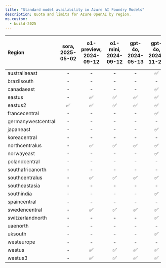```yaml
---
title: "Standard model availability in Azure AI Foundry Models"
description: Quota and limits for Azure OpenAI by region.
ms.custom:
  - build-2025
---
```



| **Region**     | **sora**, **2025-05-02**   | **o1-preview**, **2024-09-12**   | **o1-mini**, **2024-09-12**   | **gpt-4o**, **2024-05-13**   | **gpt-4o**, **2024-11-20**   | **gpt-4o**, **2024-08-06**   | **gpt-4o-mini**, **2024-07-18**   | **gpt-4**, **turbo-2024-04-09**   | **gpt-35-turbo**, **1106**   | **gpt-35-turbo**, **0125**   | **gpt-35-turbo-instruct**, **0914**   | **text-embedding-3-small**, **1**   | **text-embedding-3-large**, **1**   | **text-embedding-ada-002**, **1**   | **text-embedding-ada-002**, **2**   | **dall-e-3**, **3.0**   | **tts**, **001**   | **tts-hd**, **001**   | **whisper**, **001**   |
|:-------------------|:------------------------:|:------------------------------:|:---------------------------:|:--------------------------:|:--------------------------:|:--------------------------:|:-------------------------------:|:-------------------------------:|:--------------------------:|:--------------------------:|:-----------------------------------:|:---------------------------------:|:---------------------------------:|:---------------------------------:|:---------------------------------:|:---------------------:|:----------------:|:-------------------:|:--------------------:|
| australiaeast      | -                    | -                          | -                       | -                      | ✅                       | -                      | -                           | -                           | ✅                       | ✅                       | -                               | ✅                              | ✅                              | -                             | ✅                              | ✅                  | -            | -               | -                |
| brazilsouth        | -                    | -                          | -                       | -                      | -                      | -                      | -                           | -                           | -                      | -                      | -                               | -                             | -                             | -                             | ✅                              | -                 | -            | -               | -                |
| canadaeast         | -                    | -                          | -                       | -                      | ✅                       | -                      | -                           | -                           | ✅                       | ✅                       | -                               | ✅                              | ✅                              | -                             | ✅                              | -                 | -            | -               | -                |
| eastus             | -                    | ✅                           | ✅                        | ✅                       | ✅                       | ✅                       | ✅                            | ✅                            | -                      | ✅                       | ✅                                | ✅                              | ✅                              | ✅                              | ✅                              | ✅                  | -            | -               | -                |
| eastus2            | ✅                     | ✅                           | ✅                        | ✅                       | ✅                       | ✅                       | ✅                            | ✅                            | -                      | ✅                       | -                               | ✅                              | ✅                              | -                             | ✅                              | -                 | -            | -               | ✅                 |
| francecentral      | -                    | -                          | -                       | -                      | ✅                       | -                      | -                           | -                           | ✅                       | ✅                       | -                               | -                             | ✅                              | -                             | ✅                              | -                 | -            | -               | -                |
| germanywestcentral | -                    | -                          | -                       | -                      | -                      | -                      | -                           | -                           | -                      | -                      | -                               | -                             | ✅                              | -                             | -                             | -                 | -            | -               | -                |
| japaneast          | -                    | -                          | -                       | -                      | ✅                       | -                      | -                           | -                           | -                      | ✅                       | -                               | ✅                              | ✅                              | -                             | ✅                              | -                 | -            | -               | -                |
| koreacentral       | -                    | -                          | -                       | -                      | -                      | -                      | -                           | -                           | -                      | -                      | -                               | -                             | ✅                              | -                             | -                             | -                 | -            | -               | -                |
| northcentralus     | -                    | ✅                           | ✅                        | ✅                       | ✅                       | ✅                       | ✅                            | ✅                            | -                      | ✅                       | -                               | -                             | -                             | -                             | ✅                              | -                 | ✅             | ✅                | ✅                 |
| norwayeast         | -                    | -                          | -                       | -                      | ✅                       | -                      | -                           | -                           | -                      | -                      | -                               | -                             | ✅                              | -                             | ✅                              | -                 | -            | -               | ✅                 |
| polandcentral      | -                    | -                          | -                       | -                      | -                      | -                      | -                           | -                           | -                      | -                      | -                               | -                             | ✅                              | -                             | -                             | -                 | -            | -               | -                |
| southafricanorth   | -                    | -                          | -                       | -                      | -                      | -                      | -                           | -                           | -                      | -                      | -                               | -                             | ✅                              | -                             | ✅                              | -                 | -            | -               | -                |
| southcentralus     | -                    | ✅                           | ✅                        | ✅                       | ✅                       | ✅                       | ✅                            | ✅                            | -                      | ✅                       | -                               | -                             | -                             | ✅                              | ✅                              | -                 | -            | -               | -                |
| southeastasia      | -                    | -                          | -                       | -                      | -                      | -                      | -                           | -                           | -                      | -                      | -                               | -                             | ✅                              | -                             | -                             | -                 | -            | -               | -                |
| southindia         | -                    | -                          | -                       | -                      | ✅                       | -                      | -                           | -                           | ✅                       | ✅                       | -                               | -                             | ✅                              | -                             | ✅                              | -                 | -            | -               | ✅                 |
| spaincentral       | -                    | -                          | -                       | -                      | -                      | -                      | -                           | -                           | -                      | -                      | -                               | -                             | ✅                              | -                             | -                             | -                 | -            | -               | -                |
| swedencentral      | -                    | ✅                           | ✅                        | ✅                       | ✅                       | ✅                       | ✅                            | ✅                            | ✅                       | ✅                       | ✅                                | -                             | ✅                              | -                             | ✅                              | ✅                  | ✅             | ✅                | ✅                 |
| switzerlandnorth   | -                    | -                          | -                       | -                      | ✅                       | -                      | -                           | -                           | -                      | ✅                       | -                               | ✅                              | ✅                              | -                             | ✅                              | -                 | -            | -               | ✅                 |
| uaenorth           | -                    | -                          | -                       | -                      | -                      | -                      | -                           | -                           | -                      | -                      | -                               | ✅                              | ✅                              | -                             | ✅                              | -                 | -            | -               | ✅                 |
| uksouth            | -                    | -                          | -                       | -                      | ✅                       | -                      | -                           | -                           | ✅                       | ✅                       | -                               | -                             | ✅                              | -                             | ✅                              | -                 | -            | -               | -                |
| westeurope         | -                    | -                          | -                       | -                      | -                      | -                      | -                           | -                           | -                      | ✅                       | -                               | -                             | -                             | -                             | ✅                              | -                 | -            | -               | ✅                 |
| westus             | -                    | ✅                           | ✅                        | ✅                       | ✅                       | ✅                       | ✅                            | ✅                            | ✅                       | ✅                       | -                               | ✅                              | -                             | -                             | ✅                              | -                 | -            | -               | -                |
| westus3            | -                    | ✅                           | ✅                        | ✅                       | ✅                       | ✅                       | ✅                            | ✅                            | -                      | ✅                       | -                               | -                             | ✅                              | -                             | ✅                              | -                 | ✅             | ✅                | -                |
